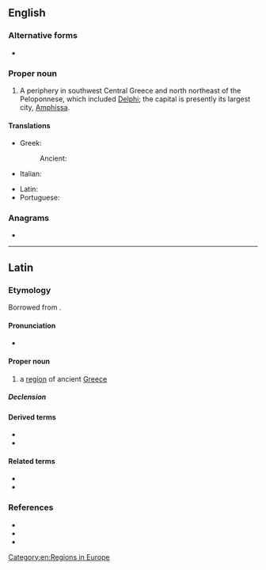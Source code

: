 {{also|phocis}}
==English==

===Alternative forms===
* {{l|en|Phokis}}

===Proper noun===
{{wikipedia}}
{{en-proper noun}}

# A periphery in southwest Central Greece and north northeast of the Peloponnese, which included [[Delphi]]; the capital is presently its largest city, [[Amphissa]].

====Translations====
{{trans-top|a periphery in the southwest Central Greece}}
* Greek: {{t+|el|Φωκίδα}}
*: Ancient: {{t|grc|Φωκίς}}
* Italian: {{t|it|Focide|f}}
{{trans-mid}}
* Latin: {{t|la|Phocis}}
* Portuguese: {{t|pt|Fócida|f}}
{{trans-bottom}}

===Anagrams===
* {{anagrams|en|a=chiops|sophic}}

[[Category:en:Regions in Europe]]

----

==Latin==

===Etymology===
Borrowed from {{bor|la|grc|Φωκίς}}.

====Pronunciation====
* {{la-IPA|phōcis}}

====Proper noun====
{{la-proper noun|Phōcis/Phōcid<3>|g=f}}

# {{lb|la|geography}} a [[region]] of ancient [[Greece]]

=====Declension=====
{{la-ndecl|Phōcis/Phōcid<3>}}

====Derived terms====
* {{l|la|Phōcensēs}}
* {{l|la|Phōciī}}

====Related terms====
* {{l|la|Phōcaicus}}
* {{l|la|Phōcēus}}

===References===
* {{R:L&S|Phōcis|Phocis2}}
* {{R:Gaffiot}}
* {{R:Smith's Geography}}